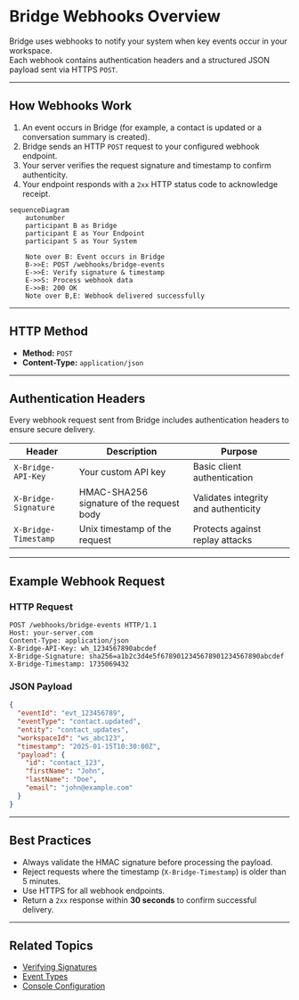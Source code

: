 # Bridge Webhooks Overview

Bridge uses webhooks to notify your system when key events occur in your workspace.  
Each webhook contains authentication headers and a structured JSON payload sent via HTTPS `POST`.

---

## How Webhooks Work

1. An event occurs in Bridge (for example, a contact is updated or a conversation summary is created).
2. Bridge sends an HTTP `POST` request to your configured webhook endpoint.
3. Your server verifies the request signature and timestamp to confirm authenticity.
4. Your endpoint responds with a `2xx` HTTP status code to acknowledge receipt.

```mermaid
sequenceDiagram
    autonumber
    participant B as Bridge
    participant E as Your Endpoint
    participant S as Your System

    Note over B: Event occurs in Bridge
    B->>E: POST /webhooks/bridge-events
    E->>E: Verify signature & timestamp
    E->>S: Process webhook data
    E->>B: 200 OK
    Note over B,E: Webhook delivered successfully

```

---

## HTTP Method

- **Method:** `POST`
- **Content-Type:** `application/json`

---

## Authentication Headers

Every webhook request sent from Bridge includes authentication headers to ensure secure delivery.

| Header               | Description                               | Purpose                              |
| -------------------- | ----------------------------------------- | ------------------------------------ |
| `X-Bridge-API-Key`   | Your custom API key                       | Basic client authentication          |
| `X-Bridge-Signature` | HMAC-SHA256 signature of the request body | Validates integrity and authenticity |
| `X-Bridge-Timestamp` | Unix timestamp of the request             | Protects against replay attacks      |

---

## Example Webhook Request

### HTTP Request

```http
POST /webhooks/bridge-events HTTP/1.1
Host: your-server.com
Content-Type: application/json
X-Bridge-API-Key: wh_1234567890abcdef
X-Bridge-Signature: sha256=a1b2c3d4e5f6789012345678901234567890abcdef
X-Bridge-Timestamp: 1735069432
```

### JSON Payload

```json
{
  "eventId": "evt_123456789",
  "eventType": "contact.updated",
  "entity": "contact_updates",
  "workspaceId": "ws_abc123",
  "timestamp": "2025-01-15T10:30:00Z",
  "payload": {
    "id": "contact_123",
    "firstName": "John",
    "lastName": "Doe",
    "email": "john@example.com"
  }
}
```

---

## Best Practices

- Always validate the HMAC signature before processing the payload.
- Reject requests where the timestamp (`X-Bridge-Timestamp`) is older than 5 minutes.
- Use HTTPS for all webhook endpoints.
- Return a `2xx` response within **30 seconds** to confirm successful delivery.

---

## Related Topics

- [Verifying Signatures](./verifying-signatures)
- [Event Types](./events)
- [Console Configuration](./configuration)
